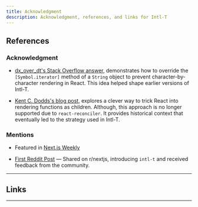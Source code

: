 ```yaml
---
title: Acknowledgment
description: Acknowledgment, references, and links for Intl-T
---
```


## References

### Acknowledgment

- [dx_over_dt's Stack Overflow answer,](https://stackoverflow.com/a/64418639/29393046) demonstrates how to override the `[Symbol.iterator]` method of a `String` object to prevent character-by-character rendering in React. This idea helped shape earlier versions of Intl-T.

- [Kent C. Dodds's blog post,](https://kentcdodds.com/blog/rendering-a-function-with-react) explores a clever way to trick React into rendering functions as children. Although, this approach is no longer supported due to `react-reconciler`. It provides historical context that eventually led to the strategy used in Intl-T.

### Mentions

- Featured in [Next.js Weekly](https://nextjsweekly.com/issues/90)

- [First Reddit Post](https://www.reddit.com/r/nextjs/comments/1l6x8wg/i_develop_a_fullytyped_objectbased_i18n) &mdash; Shared on r/nextjs, introducing `intl-t` and received feedback from the community.

---

## Links

<Cards>
  <Card title="GitHub" href="https://github.com/nivandres/intl-t" />
  <Card title="NPM" href="https://www.npmjs.com/package/intl-t" />
  <Card title="Discord" href="https://discord.gg/5EbCXKpdyw" />
  <Card title="Web" href="https://intl-t.dev/" />
</Cards>

---
